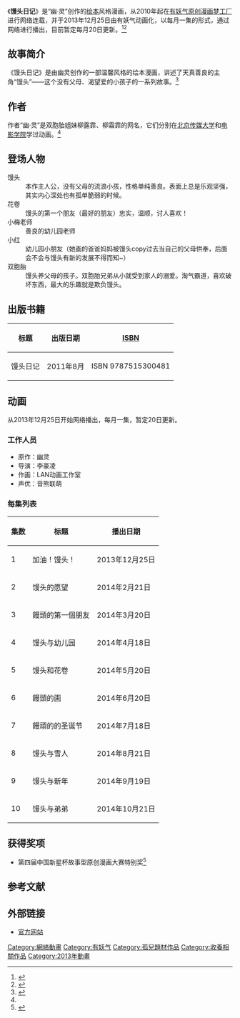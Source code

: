 {{In-progress_tvshow|馒头日记}}
{{Infobox animanga/Headerofja
|標題= 馒头日记
|圖像= 馒头日记.jpg
|尺寸= 
|說明= 封面
}}
{{Infobox animanga/Manga
|輕小說= 
|標題= 馒头日记
|作者= 幽灵
|插圖= 
|出版社= {{flagicon|PRC}} [[有妖气|有妖气]]
|連載雜誌= 
|label= 
|發售日= 
|開始= 2010年
|結束= 
|冊數= 
|話數= 
|其他= 
}}
{{Infobox animanga/OVA
|ONA= yes
|標題= 馒头日记
|原案=
|原作= 幽灵
|總導演= 李豪凌
|系列構成 = 
|腳本= 
|人物原案=
|人物設定=
|機械設定= 
|音樂= 
|音樂製作= 
|動畫製作=
|製作= {{flagicon|PRC}} [[有妖气原创漫画梦工厂|有妖气原创漫画梦工厂]]
|開始= 2013年12月25日
|結束= 2014年10月21日
|話數= 全10話
|其他= 
|版權= 
}}
{{Infobox animanga/Footerofja}}

《'''馒头日记'''》是“幽·灵”创作的[[绘本|绘本]]风格漫画，从2010年起在[[有妖气|有妖气原创漫画梦工厂]]进行网络连载，并于2013年12月25日由有妖气动画化，以每月一集的形式，通过网络进行播出，目前暂定每月20日更新。<ref>{{cite|url=http://www.u17.com/z/anime/mantou/news_info.html?news_id=3833|title=动画化改编第二弹！《馒头日记》开播|date=2013-12-25|publisher=有妖气|accessdate=2014-02-09|archive-date=2019-09-03|archive-url=https://web.archive.org/web/20190903191320/http://www.u17.com/z/anime/mantou/news_info.html?news_id=3833|dead-url=no}}</ref><ref name="news1">{{citenews|url=http://news.xinhuanet.com/edu/2013-12/30/c_125929880.htm|title=《馒头日记》动画让人飙泪 将爱带给所有人|date=2013-12-30|publisher=新华网|deadurl=yes|archiveurl=https://web.archive.org/web/20140221213250/http://news.xinhuanet.com/edu/2013-12/30/c_125929880.htm|archivedate=2014-02-21}}</ref>

==故事简介==
《馒头日记》是由幽灵创作的一部温馨风格的绘本漫画，讲述了天真善良的主角“馒头”——这个没有父母、渴望爱的小孩子的一系列故事。<ref>{{cite|url=http://mantou.u17.com/|title=馒头日记|publisher=有妖气|accessdate=2014-02-09|archive-date=2015-04-17|archive-url=https://web.archive.org/web/20150417121619/http://mantou.u17.com/|dead-url=no}}</ref>

==作者==
作者“幽·灵”是双胞胎姐妹柳露霏、柳霜霏的网名，它们分别在[[北京传媒大学|北京传媒大学]]和[[电影学院|电影学院]]学过动画。<ref name="news1"></ref>

==登场人物==
;馒头
:本作主人公，没有父母的流浪小孩，性格单纯善良。表面上总是乐观坚强，其实内心深处也有孤单脆弱的时候。
;花卷
:馒头的第一个朋友（最好的朋友）忠实，温顺，讨人喜欢！
;小梅老师
:善良的幼儿园老师
;小红
:幼儿园小朋友（她画的爸爸妈妈被馒头copy过去当自己的父母供奉，后面会不会与馒头有新的发展不得而知~）
;双胞胎
:馒头养父母的孩子。双胞胎兄弟从小就受到家人的溺爱。淘气霸道，喜欢破坏东西，最大的乐趣就是欺负馒头。

==出版书籍==
{| class="wikitable"
!标题!!出版日期!![[ISBN|ISBN]]
|-
|馒头日记||2011年8月||ISBN 9787515300481
|}

==动画==
从2013年12月25日开始网络播出，每月一集，暂定20日更新。
===工作人员===
* 原作：幽灵
* 导演：李豪凌
* 作画：LAN动画工作室
* 声优：音熊联萌
===每集列表===
{| class="wikitable"
!集数!!标题!!播出日期
|-
|1||加油！馒头！||2013年12月25日
|-
|2||馒头的愿望||2014年2月21日
|-
|3||饅頭的第一個朋友||2014年3月20日
|-
|4||馒头与幼儿园||2014年4月18日
|-
|5||馒头和花卷||2014年5月20日
|-
|6||饅頭的画||2014年6月20日
|-
|7||饅頑的的圣诞节||2014年7月18日
|-
|8||馒头与雪人||2014年8月21日
|-
|9||馒头与新年||2014年9月19日
|-
|10||馒头与弟弟||2014年10月21日
|}

==获得奖项==
* 第四届中国新星杯故事型原创漫画大赛特别奖<ref>{{cite|url=http://donghua.cntv.cn/program/mtrjzt/shouye/index.shtml|title=馒头日记漫画作品专题|publisher=中国网络电视台|access-date=2014-02-09|archive-url=https://web.archive.org/web/20141006073942/http://donghua.cntv.cn/program/mtrjzt/shouye/index.shtml|archive-date=2014-10-06|dead-url=yes}}</ref>

== 参考文献 ==
{{Reflist|colwidth=50%}}

== 外部链接 ==
* [http://mantou.u17.com/ 官方网站] {{Wayback|url=http://mantou.u17.com/ |date=20150417121619 }}

{{有妖气动画}}
[[Category:網絡動畫|Category:網絡動畫]]
[[Category:有妖气|Category:有妖气]]
[[Category:孤兒題材作品|Category:孤兒題材作品]]
[[Category:收養相關作品|Category:收養相關作品]]
[[Category:2013年動畫|Category:2013年動畫]]